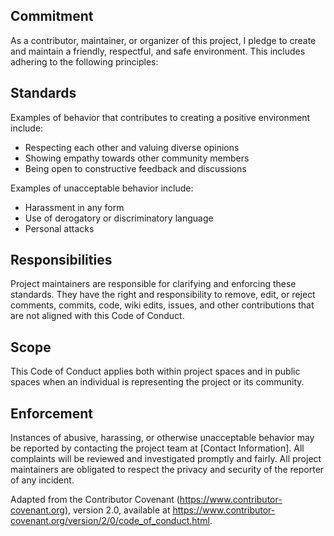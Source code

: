 ## Commitment

As a contributor, maintainer, or organizer of this project, I pledge to create and maintain a friendly, respectful, and safe environment. This includes adhering to the following principles:

## Standards

Examples of behavior that contributes to creating a positive environment include:

- Respecting each other and valuing diverse opinions
- Showing empathy towards other community members
- Being open to constructive feedback and discussions

Examples of unacceptable behavior include:

- Harassment in any form
- Use of derogatory or discriminatory language
- Personal attacks

## Responsibilities

Project maintainers are responsible for clarifying and enforcing these standards. They have the right and responsibility to remove, edit, or reject comments, commits, code, wiki edits, issues, and other contributions that are not aligned with this Code of Conduct.

## Scope

This Code of Conduct applies both within project spaces and in public spaces when an individual is representing the project or its community.

## Enforcement

Instances of abusive, harassing, or otherwise unacceptable behavior may be reported by contacting the project team at [Contact Information]. All complaints will be reviewed and investigated promptly and fairly. All project maintainers are obligated to respect the privacy and security of the reporter of any incident.

Adapted from the Contributor Covenant (https://www.contributor-covenant.org), version 2.0, available at https://www.contributor-covenant.org/version/2/0/code_of_conduct.html.

